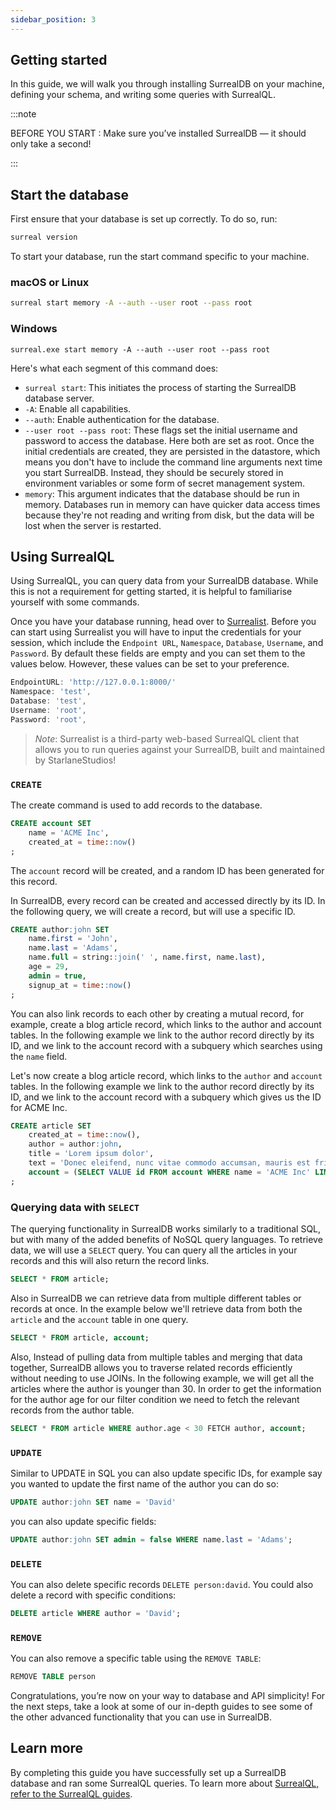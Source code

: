 ```yaml
---
sidebar_position: 3
---
```


## Getting started

In this guide, we will walk you through installing SurrealDB on your machine, defining your schema, and writing some queries with SurrealQL.

:::note

BEFORE YOU START : Make sure you’ve installed SurrealDB — it should only take a second!

:::

## Start the database

First ensure that your database is set up correctly. To do so, run:

```bash
surreal version
```
To start your database, run the start command specific to your machine.

### macOS or Linux

```bash
surreal start memory -A --auth --user root --pass root
```
### Windows 

```shell
surreal.exe start memory -A --auth --user root --pass root
```

Here's what each segment of this command does: 

- `surreal start`: This initiates the process of starting the SurrealDB database server.
- `-A`: Enable all capabilities.
- `--auth`: Enable authentication for the database.
- `--user root --pass root`: These flags set the initial username and password to access the database. Here both are set as root. Once the initial credentials are created, they are persisted in the datastore, which means you don't have to include the command line arguments next time you start SurrealDB. Instead, they should be securely stored in environment variables or some form of secret management system.
- `memory`: This argument indicates that the database should be run in memory. Databases run in memory can have quicker data access times because they're not reading and writing from disk, but the data will be lost when the server is restarted.

## Using SurrealQL

Using SurrealQL, you can query data from your SurrealDB database. While this is not a requirement for getting started, it is helpful to familiarise yourself with some commands.

Once you have your database running, head over to [Surrealist](https://Surrealist.app). Before you can start using Surrealist you will have to input the credentials for your session, which include the `Endpoint URL`, `Namespace`, `Database`, `Username`, and `Password`. By default these fields are empty and you can set them to the values below. However, these values can be set to your preference.

```js
EndpointURL: 'http://127.0.0.1:8000/'
Namespace: 'test',
Database: 'test',
Username: 'root',
Password: 'root',
```
> *Note*:  Surrealist is a third-party web-based SurrealQL client that allows you to run queries against your SurrealDB, built and maintained by StarlaneStudios!

### `CREATE`

The create command is used to add records to the database.

```sql
CREATE account SET
	name = 'ACME Inc',
	created_at = time::now()
;
```

The `account` record will be created, and a random ID has been generated for this record.

In SurrealDB, every record can be created and accessed directly by its ID. In the following query, we will create a record, but will use a specific ID.

```sql 
CREATE author:john SET
	name.first = 'John',
	name.last = 'Adams',
	name.full = string::join(' ', name.first, name.last),
	age = 29,
	admin = true,
	signup_at = time::now()
;
```
You can also link records to each other by creating a mutual record, for example, create a blog article record, which links to the author and account tables. In the following example we link to the author record directly by its ID, and we link to the account record with a subquery which searches using the `name` field.

Let's now create a blog article record, which links to the `author` and `account` tables. In the following example we link to the author record directly by its ID, and we link to the account record with a subquery which gives us the ID for ACME Inc.

```sql
CREATE article SET
	created_at = time::now(),
	author = author:john,
	title = 'Lorem ipsum dolor',
	text = 'Donec eleifend, nunc vitae commodo accumsan, mauris est fringilla.',
	account = (SELECT VALUE id FROM account WHERE name = 'ACME Inc' LIMIT 1)[0]
;

```
### Querying data with `SELECT`

The querying functionality in SurrealDB works similarly to a traditional SQL, but with many of the added benefits of NoSQL query languages. To retrieve data, we will use a `SELECT` query. You can query all the articles in your records and this will also return the record links.

```sql
SELECT * FROM article;
```
Also in SurrealDB we can retrieve data from multiple different tables or records at once. In the example below we'll retrieve data from both the `article` and the `account` table in one query.

```sql
SELECT * FROM article, account;
```
Also, Instead of pulling data from multiple tables and merging that data together, SurrealDB allows you to traverse related records efficiently without needing to use JOINs. In the following example, we will get all the articles where the author is younger than 30. In order to get the information for the author age for our filter condition we need to fetch the relevant records from the author table.

```sql
SELECT * FROM article WHERE author.age < 30 FETCH author, account;
```

### `UPDATE`

Similar to UPDATE in SQL you can also update specific IDs, for example say you wanted to update the first name of the author you can do so:

```sql
UPDATE author:john SET name = 'David'
```

you can also update specific fields:

```sql
UPDATE author:john SET admin = false WHERE name.last = 'Adams';
```

### `DELETE`

You can also delete specific records `DELETE person:david`. You could also delete a record with specific conditions:
```sql
DELETE article WHERE author = 'David';
```

### `REMOVE`

You can also remove a specific table using the `REMOVE TABLE`:

```sql
REMOVE TABLE person
```

Congratulations, you’re now on your way to database and API simplicity! For the next steps, take a look at some of our in-depth guides to see some of the other advanced functionality that you can use in SurrealDB.

## Learn more
By completing this guide you have successfully set up a SurrealDB database and ran some SurrealQL queries. To learn more about [SurrealQL, refer to the SurrealQL guides](https://surrealdb.com/docs/surrealql).
